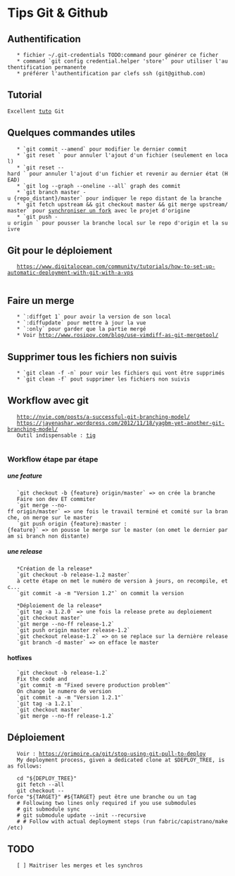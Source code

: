 = Tips Git & Github =

== Authentification ==

	* fichier ~/.git-credentials TODO:command pour générer ce ficher
	* command `git config credential.helper 'store'` pour utiliser l'authentification permanente
	* préférer l'authentification par clefs ssh (git@github.com)

== Tutorial ==

 Excellent [[http://blog.octo.com/git-dans-la-pratique-12/|tuto]] Git 
 
== Quelques commandes utiles ==

    * `git commit --amend` pour modifier le dernier commit
    * `git reset <file>` pour annuler l'ajout d'un fichier (seulement en local)
    * `git reset --hard <file>` pour annuler l'ajout d'un fichier et revenir au dernier état (HEAD)
    * `git log --graph --oneline --all` graph des commit
    * `git branch master -u {repo_distant}/master` pour indiquer le repo distant de la branche
    * `git fetch upstream && git checkout master && git merge upstream/master` pour [[https://www.sumonselim.com/sync-forked-github-repository-master/|synchroniser un fork]] avec le projet d'origine 
    * `git push -u origin <branch>` pour pousser la branche local sur le repo d'origin et la suivre

== Git pour le déploiement ==
	https://www.digitalocean.com/community/tutorials/how-to-set-up-automatic-deployment-with-git-with-a-vps
	
== Faire un merge ==

    * `:diffget 1` pour avoir la version de son local
    * `:diffupdate` pour mettre à jour la vue
    * `:only` pour garder que la partie mergé
    * Voir http://www.rosipov.com/blog/use-vimdiff-as-git-mergetool/

== Supprimer tous les fichiers non suivis ==
    
    * `git clean -f -n` pour voir les fichiers qui vont être supprimés
    * `git clean -f` pout supprimer les fichiers non suivis

== Workflow avec git ==
    http://nvie.com/posts/a-successful-git-branching-model/
    https://jayenashar.wordpress.com/2012/11/18/yagbm-yet-another-git-branching-model/
    Outil indispensable : [[http://jonas.nitro.dk/tig/|tig]]
    
=== Workflow étape par étape ===
    
===== une feature =====

    `git checkout -b {feature} origin/master` => on crée la branche
    Faire son dev ET commiter
    `git merge --no-ff origin/master` => une fois le travail terminé et comité sur la branche, on merge sur le master 
    `git push origin {feature}:master :{feature}` => on pousse le merge sur le master (on omet le dernier param si branch non distante)

===== une release =====

    *Création de la release*
    `git checkout -b release-1.2 master`
    à cette étape on met le numéro de version à jours, on recompile, etc...
    `git commit -a -m "Version 1.2"` on commit la version

    *Déploiement de la release*
    `git tag -a 1.2.0` => une fois la release prete au deploiement
    `git checkout master` 
    `git merge --no-ff release-1.2`
    `git push origin master release-1.2`
    `git checkout release-1.2` => on se replace sur la dernière release
    `git branch -d master` => on efface le master

==== hotfixes ====

    `git checkout -b release-1.2`
    Fix the code and
    `git commit -m "Fixed severe production problem"`
    On change le numero de version
    `git commit -a -m "Version 1.2.1"`
    `git tag -a 1.2.1`
    `git checkout master`
    `git merge --no-ff release-1.2`


== Déploiement ==
    
    Voir : https://grimoire.ca/git/stop-using-git-pull-to-deploy 
    My deployment process, given a dedicated clone at $DEPLOY_TREE, is as follows:

    cd "${DEPLOY_TREE}"
    git fetch --all
    git checkout --force "${TARGET}" #${TARGET} peut être une branche ou un tag
    # Following two lines only required if you use submodules
    # git submodule sync
    # git submodule update --init --recursive
    # # Follow with actual deployment steps (run fabric/capistrano/make/etc)


== TODO ==
    [ ] Maitriser les merges et les synchros
